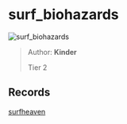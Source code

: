 
# surf_biohazards

![surf_biohazards](https://raw.githubusercontent.com/Sayt123/SurfMapPics/Maps-and-bonuses/csgo/surf_biohazards.jpg)

> Author: **Kinder**
>
> Tier 2

## Records

[surfheaven](https://surfheaven.eu/map/surf_biohazards)
